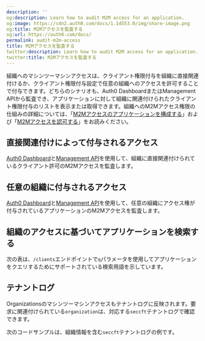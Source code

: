 ```yaml
---
description: ''
og:description: Learn how to audit M2M access for an application.
og:image: https://cdn2.auth0.com/docs/1.14553.0/img/share-image.png
og:title: M2Mアクセスを監査する
og:url: https://auth0.com/docs/
permalink: audit-m2m-access
title: M2Mアクセスを監査する
twitter:description: Learn how to audit M2M access for an application.
twitter:title: M2Mアクセスを監査する
---
```


組織へのマシンツーマシンアクセスは、クライアント権限付与を組織に直接関連付けるか、クライアント権限付与設定で任意の組織へのアクセスを許可することで付与できます。どちらのシナリオも、Auth0 DashboardまたはManagement APIから監査でき、アプリケーションに対して組織に関連付けられたクライアント権限付与のリストを表示または取得できます。組織へのM2Mアクセス権限の仕組みの詳細については、「[M2Mアクセスのアプリケーションを構成する](/manage-users/organizations/organizations-for-m2m-applications/configure-your-application-for-m2m-access)」および「[M2Mアクセスを認可する](/manage-users/organizations/organizations-for-m2m-applications/authorize-m2m-access)」をお読みください。

## 直接関連付けによって付与されるアクセス

[Auth0 Dashboard](https://manage.auth0.com/)と[Management API](https://auth0.com/docs/api/management/v2)を使用して、組織に直接関連付けられているクライアント許可のM2Mアクセスを監査します。



## 任意の組織に付与されるアクセス

[Auth0 Dashboard](https://manage.auth0.com/)と[Management API](https://auth0.com/docs/api/management/v2)を使用して、任意の組織にアクセス権が付与されているアプリケーションのM2Mアクセスを監査します。



## 組織のアクセスに基づいてアプリケーションを検索する



次の表は、`/clients`エンドポイントで`q`パラメータを使用してアプリケーションをクエリするためにサポートされている検索用語を示しています。



## テナントログ

Organizationsのマシンツーマシンアクセスもテナントログに反映されます。要求に関連付けられている`organization`は、対応する`seccft`テナントログで確認できます。

次のコードサンプルは、組織情報を含む`seccft`テナントログの例です。